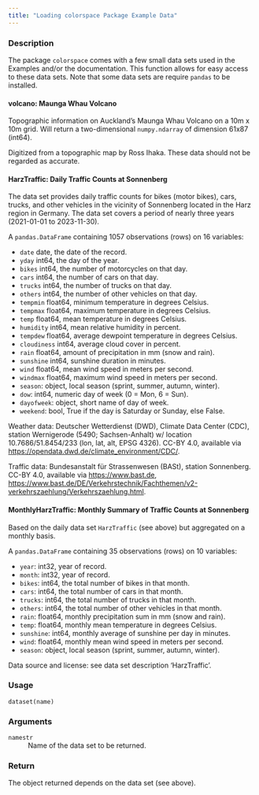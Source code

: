 ```yaml
---
title: "Loading colorspace Package Example Data"
---
```


### Description

The package `colorspace` comes with a few small data sets used
in the Examples and/or the documentation. This function allows
for easy access to these data sets. Note that some data sets
are require `pandas` to be installed.

#### **volcano**: Maunga Whau Volcano

Topographic information on Auckland's Maunga Whau Volcano on 
a 10m x 10m grid. Will return a two-dimensional `numpy.ndarray`
of dimension 61x87 (int64).

Digitized from a topographic map by Ross Ihaka.  These data should
not be regarded as accurate.

#### **HarzTraffic**: Daily Traffic Counts at Sonnenberg

The data set provides daily traffic counts for bikes (motor bikes),
cars, trucks, and other vehicles in the vicinity of Sonnenberg
located in the Harz region in Germany. The data set covers
a period of nearly three years (2021-01-01 to 2023-11-30).

A `pandas.DataFrame` containing 1057 observations (rows) on 16 variables:

* `date` date, the date of the record.
* `yday` int64, the day of the year.
* `bikes` int64, the number of motorcycles on that day.
* `cars` int64, the number of cars on that day.
* `trucks` int64, the number of trucks on that day.
* `others` int64, the number of other vehicles on that day.
* `tempmin` float64, minimum temperature in degrees Celsius.
* `tempmax` float64, maximum temperature in degrees Celsius.
* `temp` float64, mean temperature in degrees Celsius.
* `humidity` int64, mean relative humidity in percent.
* `tempdew` float64, average dewpoint temperature in degrees Celsius.
* `cloudiness` int64, average cloud cover in percent.
* `rain` float64, amount of precipitation in mm (snow and rain).
* `sunshine` int64, sunshine duration in minutes.
* `wind` float64, mean wind speed in meters per second.
* `windmax` float64, maximum wind speed in meters per second.
* `season`: object, local season (sprint, summer, autumn, winter).
* `dow`: int64, numeric day of week (0 = Mon, 6 = Sun).
* `dayofweek`: object, short name of day of week.
* `weekend`: bool, True if the day is Saturday or Sunday, else False.

Weather data: Deutscher Wetterdienst (DWD), Climate Data Center (CDC),
station Wernigerode (5490; Sachsen-Anhalt) w/ location 10.7686/51.8454/233
(lon, lat, alt, EPSG 4326). CC-BY 4.0, available via
<https://opendata.dwd.de/climate_environment/CDC/>.

Traffic data: Bundesanstalt für Strassenwesen (BASt), station Sonnenberg.
CC-BY 4.0, available via <https://www.bast.de>,
<https://www.bast.de/DE/Verkehrstechnik/Fachthemen/v2-verkehrszaehlung/Verkehrszaehlung.html>.


#### **MonthlyHarzTraffic**: Monthly Summary of Traffic Counts at Sonnenberg

Based on the daily data set `HarzTraffic` (see above) but aggregated on
a monthly basis.

A `pandas.DataFrame` containing 35 observations (rows) on 10 variables:

* `year`: int32, year of record.
* `month`: int32, year of record.
* `bikes`: int64, the total number of bikes in that month.
* `cars`: int64, the total number of cars in that month.
* `trucks`: int64, the total number of trucks in that month.
* `others`: int64, the total number of other vehicles in that month.
* `rain`: float64, monthly precipitation sum in mm (snow and rain).
* `temp`: float64, monthly mean temperature in degrees Celsius.
* `sunshine`: int64, monthly average of sunshine per day in minutes.
* `wind`: float64, monthly mean wind speed in meters per second.
* `season`: object, local season (sprint, summer, autumn, winter).

Data source and license: see data set description 'HarzTraffic'.

### Usage

<pre><code class='language-python'>dataset(name)</code></pre>

### Arguments

<dl class="pyp-list param-list">
  <dt style = "white-space: nowrap; font-family: monospace; vertical-align: top">
   <code id="colorspace.datasets.dataset:name">name</code><code class="argument-class">str</code>
  </dt>
 <dd>Name of the data set to be returned.</dd>
</dl>

### Return

The object returned depends on the data set (see above).

